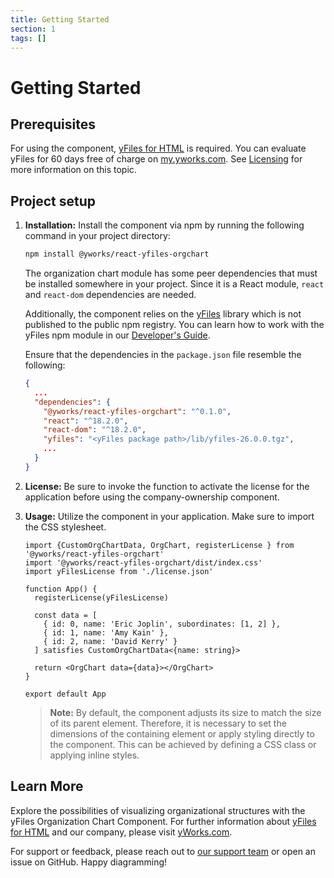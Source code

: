 ```yaml
---
title: Getting Started
section: 1
tags: []
---
```


# Getting Started

## Prerequisites

For using the component, [yFiles for HTML](https://www.yworks.com/products/yfiles-for-html) is required. You can evaluate yFiles for 60 days free of charge on [my.yworks.com](https://my.yworks.com/signup?product=YFILES_HTML_EVAL). See [Licensing](licensing) for more information on this topic.

## Project setup

1. **Installation:**
   Install the component via npm by running the following command in your project directory:
   ```bash
   npm install @yworks/react-yfiles-orgchart
   ```

   The organization chart module has some peer dependencies that must be installed somewhere in your project. Since it is a React module, `react` and `react-dom` dependencies are needed.

   Additionally, the component relies on the [yFiles](https://www.yworks.com/yfiles-overview) library which is not published to the public npm registry. You can learn  how to work with the yFiles npm module in our [Developer's Guide](https://docs.yworks.com/yfileshtml/#/dguide/yfiles_npm_module).

   Ensure that the dependencies in the `package.json` file resemble the following:
   ```json
   {
     ...
     "dependencies": {
       "@yworks/react-yfiles-orgchart": "^0.1.0",
       "react": "^18.2.0",
       "react-dom": "^18.2.0",
       "yfiles": "<yFiles package path>/lib/yfiles-26.0.0.tgz",
       ...
     }
   }
   ```

2. **License:**
   Be sure to invoke the <TypeLink type="registerLicense" /> function to activate the license for the application before using the company-ownership component.

3. **Usage:**
   Utilize the component in your application. Make sure to import the CSS stylesheet.

   ```tsx
   import {CustomOrgChartData, OrgChart, registerLicense } from '@yworks/react-yfiles-orgchart'
   import '@yworks/react-yfiles-orgchart/dist/index.css' 
   import yFilesLicense from './license.json'
   
   function App() {
     registerLicense(yFilesLicense)
      
     const data = [
       { id: 0, name: 'Eric Joplin', subordinates: [1, 2] },
       { id: 1, name: 'Amy Kain' },
       { id: 2, name: 'David Kerry' }
     ] satisfies CustomOrgChartData<{name: string}>
    
     return <OrgChart data={data}></OrgChart>
   }

   export default App
   ```

   > **Note:** By default, the <TypeLink type="OrgChart" /> component adjusts its size to match the size of its parent element. Therefore, it is necessary to set the dimensions of the containing element or apply styling directly to the <TypeLink type="OrgChart" /> component. This can be achieved by defining a CSS class or applying inline styles.

## Learn More

Explore the possibilities of visualizing organizational structures with the yFiles Organization Chart Component. For further information about [yFiles for HTML](https://www.yworks.com/yfiles-overview) and our company, please visit [yWorks.com](https://www.yworks.com).

For support or feedback, please reach out to [our support team](https://website.yworks.home/contact) or open an issue on GitHub. Happy diagramming!

